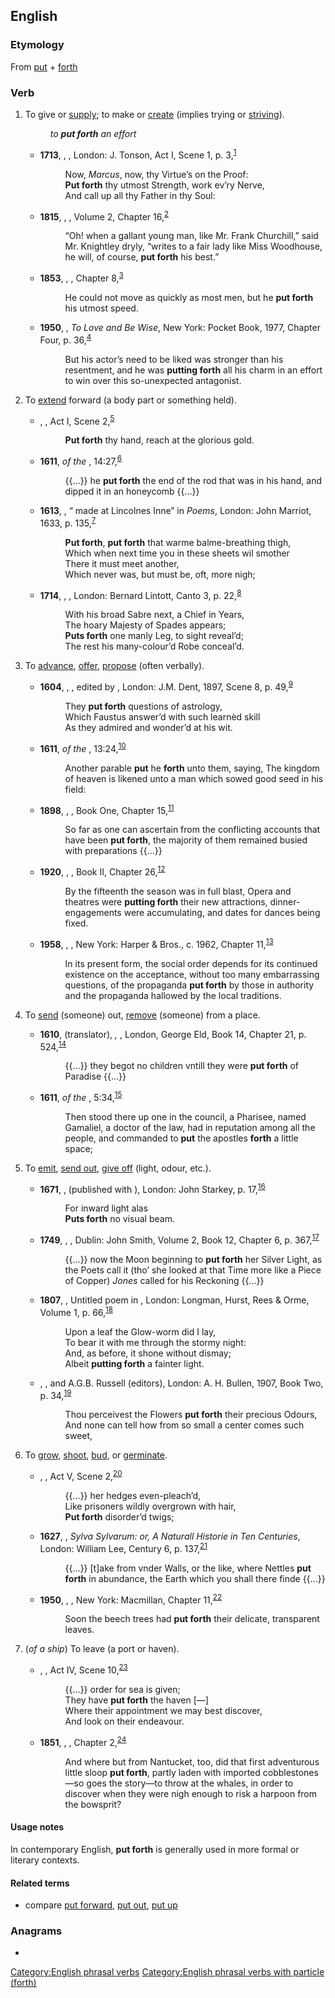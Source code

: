 ==English==

===Etymology===
From [[put]] + [[forth]]

===Verb===
{{en-verb|puts forth|putting forth|put forth}}

# {{lb|en|transitive}} To give or [[supply]]; to make or [[create]] (implies trying or [[strive|striving]]).
#: ''to '''put forth''' an effort''
#* '''1713''', {{w|Joseph Addison}}, ''{{w|Cato, a Tragedy}}'', London: J. Tonson, Act I, Scene 1, p. 3,<sup>[http://name.umdl.umich.edu/004798045.0001.000]</sup>
#*: Now, ''Marcus'', now, thy Virtue’s on the Proof:
#*: '''Put forth''' thy utmost Strength, work ev’ry Nerve,
#*: And call up all thy Father in thy Soul:
#* '''1815''', {{w|Jane Austen}}, ''{{w|Emma (novel)|Emma}}'', Volume 2, Chapter 16,<sup>[http://www.gutenberg.org/files/158/158-h/158-h.htm]</sup>
#*: “Oh! when a gallant young man, like Mr. Frank Churchill,” said Mr. Knightley dryly, “writes to a fair lady like Miss Woodhouse, he will, of course, '''put forth''' his best.”
#* '''1853''', {{w|Elizabeth Gaskell}}, ''{{w|Ruth (novel)|Ruth}}'', Chapter 8,<sup>[http://www.gutenberg.org/files/4275/4275-h/4275-h.htm]</sup>
#*: He could not move as quickly as most men, but he '''put forth''' his utmost speed.
#* '''1950''', {{w|Josephine Tey}}, ''To Love and Be Wise'', New York: Pocket Book, 1977, Chapter Four, p. 36,<sup>[https://archive.org/details/tolovebewise00jose]</sup>
#*: But his actor’s need to be liked was stronger than his resentment, and he was '''putting forth''' all his charm in an effort to win over this so-unexpected antagonist.
# {{lb|en|transitive}} To [[extend]] forward (a body part or something held).
#* {{circa|1590}} {{w|William Shakespeare}}, ''{{w|Henry VI, Part 2}}'', Act I, Scene 2,<sup>[http://www.opensourceshakespeare.org/views/plays/play_view.php?WorkID=henry6p2&Act=1&Scene=2&Scope=scene]</sup>
#*: '''Put forth''' thy hand, reach at the glorious gold.
#* '''1611''', ''{{w|King James Version}} of the {{w|Bible}}'', {{w|Books of Samuel|1 Samuel}} 14:27,<sup>[https://www.biblegateway.com/passage/?search=1%20Samuel+14&version=KJV]</sup>
#*: {{...}} he '''put forth''' the end of the rod that was in his hand, and dipped it in an honeycomb {{...}}
#* '''1613''', {{w|John Donne}}, “{{w|Epithalamium|Epithalamion}} made at Lincolnes Inne” in ''Poems'', London: John Marriot, 1633, p. 135,<sup>[http://name.umdl.umich.edu/A69225.0001.001]</sup>
#*: '''Put forth''', '''put forth''' that warme balme-breathing thigh,
#*: Which when next time you in these sheets wil smother
#*: There it must meet another,
#*: Which never was, but must be, oft, more nigh;
#* '''1714''', {{w|Alexander Pope}}, ''{{w|The Rape of the Lock}}'', London: Bernard Lintott, Canto 3, p. 22,<sup>[http://name.umdl.umich.edu/004809311.0001.000]</sup>
#*: With his broad Sabre next, a Chief in Years,
#*: The hoary Majesty of Spades appears;
#*: '''Puts forth''' one manly Leg, to sight reveal’d;
#*: The rest his many-colour’d Robe conceal’d.
# {{lb|en|transitive}} To [[advance]], [[offer]], [[propose]] (often verbally).
#* '''1604''', {{w|Christopher Marlowe}}, ''{{w|Doctor Faustus (play)|Doctor Faustus}}'', edited by {{w|Israel Gollancz}}, London: J.M. Dent, 1897, Scene 8, p. 49,<sup>[https://archive.org/details/tragicalhistoryofdoc00marluoft]</sup>
#*: They '''put forth''' questions of astrology,
#*: Which Faustus answer’d with such learnèd skill
#*: As they admired and wonder’d at his wit.
#* '''1611''', ''{{w|King James Version}} of the {{w|Bible}}'', {{w|Gospel of Matthew|Matthew}} 13:24,<sup>[https://www.biblegateway.com/passage/?search=Matthew+13&version=KJV]</sup>
#*: Another parable '''put''' he '''forth''' unto them, saying, The kingdom of heaven is likened unto a man which sowed good seed in his field:
#* '''1898''', {{w|H. G. Wells}}, ''{{w|The War of the Worlds}}'', Book One, Chapter 15,<sup>[http://www.gutenberg.org/files/36/36-h/36-h.htm]</sup>
#*:  So far as one can ascertain from the conflicting accounts that have been '''put forth''', the majority of them remained busied with preparations {{...}}
#* '''1920''', {{w|Edith Wharton}}, ''{{w|The Age of Innocence}}'', Book II, Chapter 26,<sup>[http://www.gutenberg.org/files/541/541-h/541-h.htm]</sup>
#*:  By the fifteenth the season was in full blast, Opera and theatres were '''putting forth''' their new attractions, dinner-engagements were accumulating, and dates for dances being fixed.
#* '''1958''', {{w|Aldous Huxley}}, ''{{w|Brave New World|Brave New World Revisited}}'', New York: Harper & Bros., c. 1962, Chapter 11,<sup>[http://www.fadedpage.com/books/20170658/html.php]</sup>
#*:  In its present form, the social order depends for its continued existence on the acceptance, without too many embarrassing questions, of the propaganda '''put forth''' by those in authority and the propaganda hallowed by the local traditions.
# {{lb|en|transitive|obsolete}} To [[send]] (someone) out, [[remove]] (someone) from a place.
#* '''1610''', {{w|John Healey (translator)|John Healey}} (translator), ''{{w|Augustine of Hippo|St. Augustine}}, {{w|The City of God (book)|Of the Citie of God}}'', London, George Eld, Book 14, Chapter 21, p. 524,<sup>[http://name.umdl.umich.edu/A22641.0001.001]</sup>
#*: {{...}} they begot no children vntill they were '''put forth''' of Paradise {{...}}
#* '''1611''', ''{{w|King James Version}} of the {{w|Bible}}'', {{w|Book of Acts|Acts}} 5:34,<sup>[https://www.biblegateway.com/passage/?search=Acts+5&version=KJV]</sup>
#*: Then stood there up one in the council, a Pharisee, named Gamaliel, a doctor of the law, had in reputation among all the people, and commanded to '''put''' the apostles '''forth''' a little space;
# {{lb|en|transitive}} To [[emit]], [[send out]], [[give off]] (light, odour, etc.).
#* '''1671''', {{w|John Milton}}, ''{{w|Samson Agonistes}}'' (published with ''{{w|Paradise Regained}}''), London: John Starkey, p. 17,<sup>[https://archive.org/details/paradiseregaindp00milt_0]</sup>
#*: For inward light alas
#*: '''Puts forth''' no visual beam.
#* '''1749''', {{w|Henry Fielding}}, ''{{w|The History of Tom Jones, a Foundling}}'', Dublin: John Smith, Volume 2, Book 12, Chapter 6, p. 367,<sup>[http://name.umdl.umich.edu/004794856.0001.002]</sup>
#*: {{...}} now the Moon beginning to '''put forth''' her Silver Light, as the Poets call it (tho’ she looked at that Time more like a Piece of Copper) ''Jones'' called for his Reckoning {{...}}
#* '''1807''', {{w|William Wordsworth}}, Untitled poem in ''{{w|Poems, in Two Volumes}}'', London: Longman, Hurst, Rees & Orme, Volume 1, p. 66,<sup>[https://catalog.hathitrust.org/Record/100115327]</sup>
#*: Upon a leaf the Glow-worm did I lay,
#*: To bear it with me through the stormy night:
#*: And, as before, it shone without dismay;
#*: Albeit '''putting forth''' a fainter light.
#* {{circa|1811}} {{w|William Blake}}, ''{{w|Milton: A Poem in Two Books}}'', {{w|Eric Maclagan|E.R.D. Maclagan}} and A.G.B. Russell (editors), London: A. H. Bullen, 1907, Book Two, p. 34,<sup>[https://archive.org/details/propheticbooksof00blak]</sup>
#*: Thou perceivest the Flowers '''put forth''' their precious Odours,
#*: And none can tell how from so small a center comes such sweet,
# {{lb|en|transitive|intransitive}} To [[grow]], [[shoot]], [[bud]], or [[germinate]].
#* {{circa|1598}} {{w|William Shakespeare}}, ''{{w|Henry V (play)|Henry V}}'', Act V, Scene 2,<sup>[http://www.opensourceshakespeare.org/views/plays/play_view.php?WorkID=henry5&Act=5&Scene=2&Scope=scene]</sup>
#*: {{...}}  her hedges even-pleach’d,
#*: Like prisoners wildly overgrown with hair,
#*: '''Put forth''' disorder’d twigs;
#* '''1627''', {{w|Francis Bacon}}, ''Sylva Sylvarum: or, A Naturall Historie in Ten Centuries'', London: William Lee, Century 6, p. 137,<sup>[http://name.umdl.umich.edu/A01552.0001.001]</sup>
#*: {{...}} [t]ake from vnder Walls, or the like, where Nettles '''put forth''' in abundance, the Earth which you shall there finde {{...}}
#* '''1950''', {{w|C. S. Lewis}}, ''{{w|The Lion, the Witch and the Wardrobe}}'', New York: Macmillan, Chapter 11,<sup>[http://fadedpage.com/books/201410B2/html.php]</sup>
#*: Soon the beech trees had '''put forth''' their delicate, transparent leaves.
# {{lb|en|transitive|intransitive}} (''of a ship'') To leave (a port or haven).
#* {{circa|1606}} {{w|William Shakespeare}}, ''{{w|Antony and Cleopatra}}'', Act IV, Scene 10,<sup>[http://www.opensourceshakespeare.org/views/plays/play_view.php?WorkID=antonycleo&Act=4&Scene=10&Scope=scene]</sup>
#*: {{...}} order for sea is given;
#*: They have '''put forth''' the haven [—]
#*: Where their appointment we may best discover,
#*: And look on their endeavour.
#* '''1851''', {{w|Herman Melville}}, ''{{w|Moby-Dick}}'', Chapter 2,<sup>[http://www.gutenberg.org/files/2701/2701-h/2701-h.htm]</sup>
#*: And where but from Nantucket, too, did that first adventurous little sloop '''put forth''', partly laden with imported cobblestones—so goes the story—to throw at the whales, in order to discover when they were nigh enough to risk a harpoon from the bowsprit?

====Usage notes====
In contemporary English, '''put forth''' is generally used in more formal or literary contexts.

====Related terms====
* compare [[put forward]], [[put out]], [[put up]]

===Anagrams===
* {{anagrams|en|a=fhoprttu|forthput}}

[[Category:English phrasal verbs]]
[[Category:English phrasal verbs with particle (forth)]]